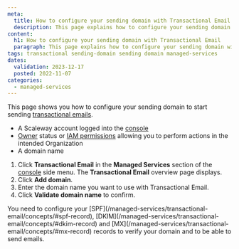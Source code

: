 ```yaml
---
meta:
  title: How to configure your sending domain with Transactional Email
  description: This page explains how to configure your sending domain with Transactional Email
content:
  h1: How to configure your sending domain with Transactional Email
  paragraph: This page explains how to configure your sending domain with Transactional Email
tags: transactional sending-domain sending domain managed-services
dates:
  validation: 2023-12-17
  posted: 2022-11-07
categories:
  - managed-services
---
```


This page shows you how to configure your sending domain to start sending [transactional emails](/managed-services/transactional-email/concepts/#transactional-email).

<Macro id="requirements" />

- A Scaleway account logged into the [console](https://console.scaleway.com)
- [Owner](/identity-and-access-management/iam/concepts/#owner) status or [IAM permissions](/identity-and-access-management/iam/concepts/#permission) allowing you to perform actions in the intended Organization
- A domain name

1. Click **Transactional Email** in the **Managed Services** section of the [console](https://console.scaleway.com/) side menu. The **Transactional Email** overview page displays.
2. Click **Add domain**.
3. Enter the domain name you want to use with Transactional Email.
4. Click **Validate domain name** to confirm.

<Message type="important">
 You need to configure your [SPF](/managed-services/transactional-email/concepts/#spf-record), [DKIM](/managed-services/transactional-email/concepts/#dkim-record) and [MX](/managed-services/transactional-email/concepts/#mx-record) records to verify your domain and to be able to send emails.
</Message>


